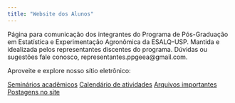 ```yaml
---
title: "Website dos Alunos"
---
```


Página para comunicação dos integrantes do Programa de Pós-Graduação em
Estatística e Experimentação Agronômica da ESALQ-USP. Mantida e
idealizada pelos representantes discentes do programa. Dúvidas ou
sugestões fale conosco, representantes.ppgeea@gmail.com.

Aproveite e explore nosso sítio eletrônico:

<a href="./seminars.html" role="button" class="btn btn-primary btn-lg">Seminários acadêmicos</a>
<a href="./calendar.html" role="button" class="btn btn-primary btn-lg">Calendário de atividades</a>
<a href="./files.html"    role="button" class="btn btn-primary btn-lg">Arquivos importantes</a>
<a href="./news.html"     role="button" class="btn btn-primary btn-lg">Postagens no site</a>
